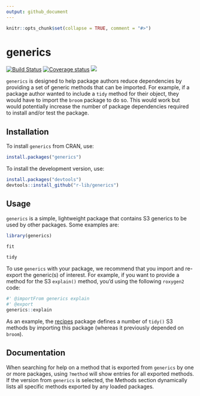 ```yaml
---
output: github_document
---
```


```r
knitr::opts_chunk$set(collapse = TRUE, comment = "#>")
```

# generics

[![Build Status](https://travis-ci.org/r-lib/generics.svg?branch=master)](https://travis-ci.org/r-lib/generics)
[![Coverage status](https://codecov.io/gh/r-lib/generics/branch/master/graph/badge.svg)](https://codecov.io/github/r-lib/generics?branch=master)
![](https://img.shields.io/badge/lifecycle-experimental-orange.svg)

`generics` is designed to help package authors reduce dependencies by providing a set of generic methods that can be imported. For example, if a package author wanted to include a `tidy` method for their object, they would have to import the `broom` package to do so. This would work but would potentially increase the number of package dependencies required to install and/or test the package. 

## Installation

To install `generics` from CRAN, use:

```r
install.packages("generics")
```

To install the development version, use:

```r
install.packages("devtools")
devtools::install_github("r-lib/generics")
```

## Usage

`generics` is a simple, lightweight package that contains S3 generics to be used by other packages. Some examples are:

```r
library(generics)

fit

tidy
```

To use `generics` with your package, we recommend that you import and re-export the generic(s) of interest. For example, if you want to provide a method for the  S3 `explain()` method, you'd using the following `roxygen2` code:

``` r
#' @importFrom generics explain
#' @export
generics::explain
```

As an example, the [recipes](https://github.com/tidymodels/recipes) package defines a number of `tidy()` S3 methods by importing this package (whereas it previously depended on `broom`). 

## Documentation

When searching for help on a method that is exported from `generics` by one or more packages, using `?method` will show entries for all exported methods. If the version from `generics` is selected, the Methods section dynamically lists all specific methods exported by any loaded packages. 
